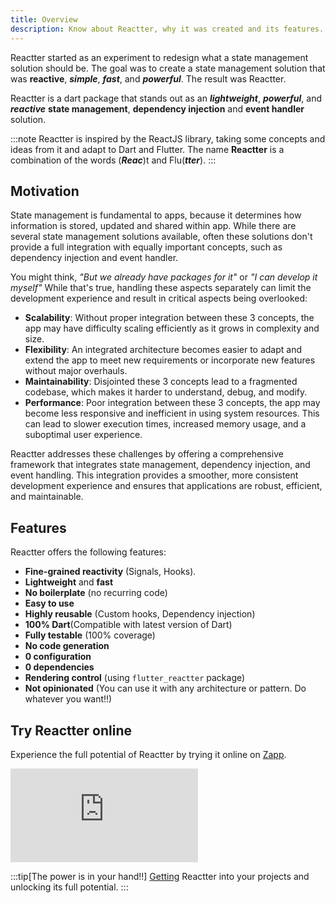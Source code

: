 ```yaml
---
title: Overview
description: Know about Reactter, why it was created and its features.
---
```

Reactter started as an experiment to redesign what a state management solution should be.
The goal was to create a state management solution that was **reactive**, **_simple_**, **_fast_**, and **_powerful_**. The result was Reactter.

Reactter is a dart package that stands out as an  **_lightweight_**, **_powerful_**, and _**reactive**_ **state management**, **dependency injection** and **event handler** solution.

:::note
Reactter is inspired by the ReactJS library, taking some concepts and ideas from it and adapt to Dart and Flutter.
The name **Reactter** is a combination of the words (**_Reac_**)t and Flu(**_tter_**).
:::

## Motivation

State management is fundamental to apps, because it determines how information is stored, updated and shared within app.
While there are several state management solutions available, often these solutions don't provide a full integration with equally important concepts, such as dependency injection and event handler.

You might think, _"But we already have packages for it"_ or _"I can develop it myself"_
While that's true, handling these aspects separately can limit the development experience and result in critical aspects being overlooked:

- **Scalability**: Without proper integration between these 3 concepts, the app may have difficulty scaling efficiently as it grows in complexity and size.
- **Flexibility**: An integrated architecture becomes easier to adapt and extend the app to meet new requirements or incorporate new features without major overhauls.
- **Maintainability**: Disjointed these 3 concepts lead to a fragmented codebase, which makes it harder to understand, debug, and modify.
- **Performance**: Poor integration between these 3 concepts, the app may become less responsive and inefficient in using system resources.
This can lead to slower execution times, increased memory usage, and a suboptimal user experience.

Reactter addresses these challenges by offering a comprehensive framework that integrates state management, dependency injection, and event handling. This integration provides a smoother, more consistent development experience and ensures that applications are robust, efficient, and maintainable.

## Features

Reactter offers the following features:

- **Fine-grained reactivity** (Signals, Hooks).
- **Lightweight** and **fast**
- **No boilerplate** (no recurring code)
- **Easy to use**
- **Highly reusable** (Custom hooks, Dependency injection)
- **100% Dart**(Compatible with latest version of Dart)
- **Fully testable** (100% coverage)
- **No code generation**
- **0 configuration**
- **0 dependencies**
- **Rendering control** (using `flutter_reactter` package)
- **Not opinionated** (You can use it with any architecture or pattern. Do whatever you want!!)

## Try Reactter online

Experience the full potential of Reactter by trying it online on <a href="https://zapp.run/pub/flutter_reactter" target="_blank">Zapp</a>.
<iframe src="https://zapp.run/edit/z0ag069p0ah0?theme=dark&lazy=false&file=lib/examples/1_counter/counter_page.dart" class="w-full !h-[600px]" style="border: 0; overflow: hidden;"></iframe>

:::tip[The power is in your hand!!]
  [Getting](/reactter/guides/getting_started) Reactter into your projects and unlocking its full potential.
:::